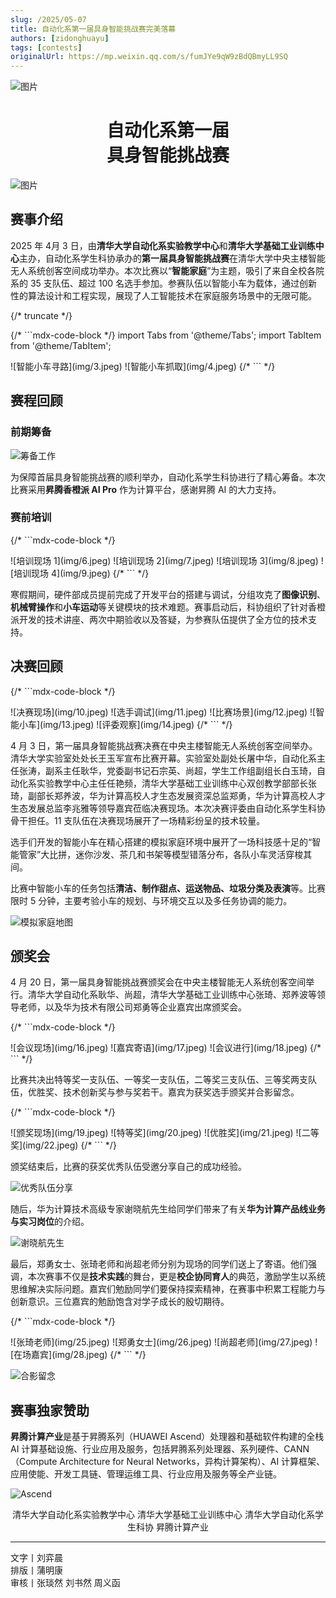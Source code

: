 ```yaml
---
slug: /2025/05-07
title: 自动化系第一届具身智能挑战赛完美落幕
authors: [zidonghuayu]
tags: [contests]
originalUrl: https://mp.weixin.qq.com/s/fumJYe9qW9zBdQBmyLL9SQ
---
```


![图片](img/1.png)

<center>
  <h1>
    自动化系第一届
    <br />
    具身智能挑战赛
  </h1>
</center>

![图片](img/2.png)

## 赛事介绍

2025 年 4月 3 日，由**清华大学自动化系实验教学中心**和**清华大学基础工业训练中心**主办，自动化系学生科协承办的**第一届具身智能挑战赛**在清华大学中央主楼智能无人系统创客空间成功举办。本次比赛以“**智能家庭**”为主题，吸引了来自全校各院系的 35 支队伍、超过 100 名选手参加。参赛队伍以智能小车为载体，通过创新性的算法设计和工程实现，展现了人工智能技术在家庭服务场景中的无限可能。

{/* truncate */}

{/* ```mdx-code-block */} import Tabs from '@theme/Tabs'; import TabItem from '@theme/TabItem';

<Tabs>
  <TabItem value="1" label="智能小车寻路" default>
    ![智能小车寻路](img/3.jpeg)
  </TabItem>
  <TabItem value="2" label="智能小车抓取">
    ![智能小车抓取](img/4.jpeg)
  </TabItem>
</Tabs>
{/* ``` */}

## 赛程回顾

### 前期筹备

![筹备工作](img/5.jpeg)

为保障首届具身智能挑战赛的顺利举办，自动化系学生科协进行了精心筹备。本次比赛采用**昇腾香橙派 AI Pro** 作为计算平台，感谢昇腾 AI 的大力支持。

### 赛前培训

{/* ```mdx-code-block */}

<Tabs>
  <TabItem value="1" label="培训现场 1" default>
    ![培训现场 1](img/6.jpeg)
  </TabItem>
  <TabItem value="2" label="培训现场 2">
    ![培训现场 2](img/7.jpeg)
  </TabItem>
  <TabItem value="3" label="培训现场 3">
    ![培训现场 3](img/8.jpeg)
  </TabItem>
  <TabItem value="4" label="培训现场 4">
    ![培训现场 4](img/9.jpeg)
  </TabItem>
</Tabs>
{/* ``` */}

寒假期间，硬件部成员提前完成了开发平台的搭建与调试，分组攻克了**图像识别**、**机械臂操作**和**小车运动**等关键模块的技术难题。赛事启动后，科协组织了针对香橙派开发的技术讲座、两次中期验收以及答疑，为参赛队伍提供了全方位的技术支持。

## 决赛回顾

{/* ```mdx-code-block */}

<Tabs>
  <TabItem value="1" label="决赛现场" default>
    ![决赛现场](img/10.jpeg)
  </TabItem>
  <TabItem value="2" label="选手调试">
    ![选手调试](img/11.jpeg)
  </TabItem>
  <TabItem value="3" label="比赛场景">
    ![比赛场景](img/12.jpeg)
  </TabItem>
  <TabItem value="4" label="智能小车">
    ![智能小车](img/13.jpeg)
  </TabItem>
  <TabItem value="5" label="评委观察">
    ![评委观察](img/14.jpeg)
  </TabItem>
</Tabs>
{/* ``` */}

4 月 3 日，第一届具身智能挑战赛决赛在中央主楼智能无人系统创客空间举办。清华大学实验室处处长王玉军宣布比赛开幕。实验室处副处长屠中华，自动化系主任张涛，副系主任耿华，党委副书记石宗英、尚超，学生工作组副组长白玉琦，自动化系实验教学中心主任任艳频，清华大学基础工业训练中心双创教学部部长张琦，副部长郑养波，华为计算高校人才生态发展资深总监郑勇，华为计算高校人才生态发展总监李兆雅等领导嘉宾莅临决赛现场。本次决赛评委由自动化系学生科协骨干担任。11 支队伍在决赛现场展开了一场精彩纷呈的技术较量。

选手们开发的智能小车在精心搭建的模拟家庭环境中展开了一场科技感十足的“智能管家”大比拼，迷你沙发、茶几和书架等模型错落分布，各队小车灵活穿梭其间。

比赛中智能小车的任务包括**清洁、制作甜点、运送物品、垃圾分类及表演**等。比赛限时 5 分钟，主要考验小车的规划、与环境交互以及多任务协调的能力。

![模拟家庭地图](img/15.png)

## 颁奖会

4 月 20 日，第一届具身智能挑战赛颁奖会在中央主楼智能无人系统创客空间举行。清华大学自动化系耿华、尚超，清华大学基础工业训练中心张琦、郑养波等领导老师，以及华为技术有限公司郑勇等企业嘉宾出席颁奖会。

{/* ```mdx-code-block */}

<Tabs>
  <TabItem value="1" label="会议现场" default>
    ![会议现场](img/16.jpeg)
  </TabItem>
  <TabItem value="2" label="嘉宾寄语">
    ![嘉宾寄语](img/17.jpeg)
  </TabItem>
  <TabItem value="3" label="会议进行">
    ![会议进行](img/18.jpeg)
  </TabItem>
</Tabs>
{/* ``` */}

比赛共决出特等奖一支队伍、一等奖一支队伍，二等奖三支队伍、三等奖两支队伍，优胜奖、技术创新奖与参与奖若干。嘉宾为获奖选手颁奖并合影留念。

{/* ```mdx-code-block */}

<Tabs>
  <TabItem value="1" label="颁奖现场" default>
    ![颁奖现场](img/19.jpeg)
  </TabItem>
  <TabItem value="2" label="特等奖">
    ![特等奖](img/20.jpeg)
  </TabItem>
  <TabItem value="3" label="优胜奖">
    ![优胜奖](img/21.jpeg)
  </TabItem>
  <TabItem value="4" label="二等奖">
    ![二等奖](img/22.jpeg)
  </TabItem>
</Tabs>
{/* ``` */}

颁奖结束后，比赛的获奖优秀队伍受邀分享自己的成功经验。

![优秀队伍分享](img/23.jpeg)

随后，华为计算技术高级专家谢晓航先生给同学们带来了有关**华为计算产品线业务与实习岗位**的介绍。

![谢晓航先生](img/24.jpeg)

最后，郑勇女士、张琦老师和尚超老师分别为现场的同学们送上了寄语。他们强调，本次赛事不仅是**技术实践**的舞台，更是**校企协同育人**的典范，激励学生以系统思维解决实际问题。嘉宾们勉励同学们要保持探索精神，在赛事中积累工程能力与创新意识。三位嘉宾的勉励饱含对学子成长的殷切期待。

{/* ```mdx-code-block */}

<Tabs>
  <TabItem value="1" label="张琦老师" default>
    ![张琦老师](img/25.jpeg)
  </TabItem>
  <TabItem value="2" label="郑勇女士">
    ![郑勇女士](img/26.jpeg)
  </TabItem>
  <TabItem value="3" label="尚超老师">
    ![尚超老师](img/27.jpeg)
  </TabItem>
  <TabItem value="4" label="在场嘉宾">
    ![在场嘉宾](img/28.jpeg)
  </TabItem>
</Tabs>
{/* ``` */}

![合影留念](img/29.jpeg)

## 赛事独家赞助

**昇腾计算产业**是基于昇腾系列（HUAWEI Ascend）处理器和基础软件构建的全栈 AI 计算基础设施、行业应用及服务，包括昇腾系列处理器、系列硬件、CANN（Compute Architecture for Neural Networks，异构计算架构）、AI 计算框架、应用使能、开发工具链、管理运维工具、行业应用及服务等全产业链。

![Ascend](../02-27/img/6.png)

<center>
  清华大学自动化系实验教学中心 清华大学基础工业训练中心 清华大学自动化系学生科协
  昇腾计算产业
</center>

---

文字丨刘弈晨  
排版丨蒲明康  
审核丨张琰然 刘书然 周义函
